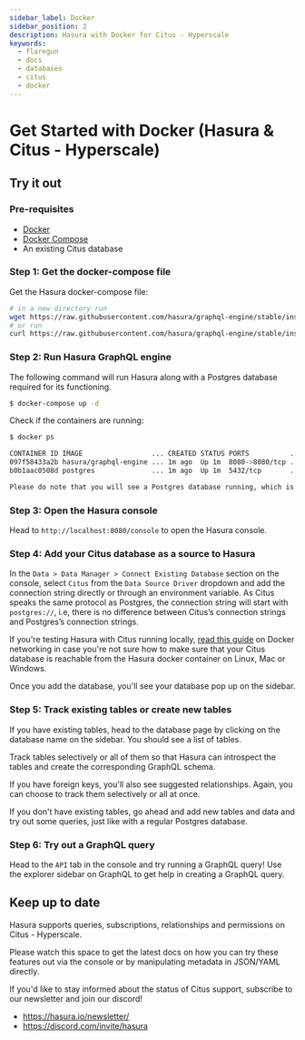 ```yaml
---
sidebar_label: Docker
sidebar_position: 2
description: Hasura with Docker for Citus - Hyperscale
keywords:
  - flaregun
  - docs
  - databases
  - citus
  - docker
---
```



# Get Started with Docker (Hasura & Citus - Hyperscale)

## Try it out

### Pre-requisites

- [Docker](https://docs.docker.com/install/)
- [Docker Compose](https://docs.docker.com/compose/install/)
- An existing Citus database

### Step 1: Get the docker-compose file

Get the Hasura docker-compose file:

```bash
# in a new directory run
wget https://raw.githubusercontent.com/hasura/graphql-engine/stable/install-manifests/docker-compose/docker-compose.yaml
# or run
curl https://raw.githubusercontent.com/hasura/graphql-engine/stable/install-manifests/docker-compose/docker-compose.yaml -o docker-compose.yaml
```

### Step 2: Run Hasura GraphQL engine

The following command will run Hasura along with a Postgres database
required for its functioning.

```bash
$ docker-compose up -d
```

Check if the containers are running:

```bash
$ docker ps

CONTAINER ID IMAGE                 ... CREATED STATUS PORTS          ...
097f58433a2b hasura/graphql-engine ... 1m ago  Up 1m  8080->8080/tcp ...
b0b1aac0508d postgres              ... 1m ago  Up 1m  5432/tcp       ...

Please do note that you will see a Postgres database running, which is used by Hasura to store its configuration (Hasura metadata).
```

### Step 3: Open the Hasura console

Head to `http://localhost:8080/console` to open the Hasura console.

### Step 4: Add your Citus database as a source to Hasura

In the `Data > Data Manager > Connect Existing Database` section on the
console, select `Citus` from the `Data Source Driver` dropdown and add
the connection string directly or through an environment variable. As
Citus speaks the same protocol as Postgres, the connection string will
start with `postgres://`, i.e, there is no difference between Citus’s
connection strings and Postgres’s connection strings.

<Thumbnail
  src="/img/graphql/core/databases/citus-hyperscale-postgres/1-add-source.png"
  alt="Add source"
  width="600px"
/>

If you're testing Hasura with Citus running locally, [read this guide](/graphql/core/guides/docker-networking.mdx)
on Docker networking in case you're not sure how to make sure that your Citus database is reachable from the
Hasura docker container on Linux, Mac or Windows.

Once you add the database, you'll see your database pop up on the sidebar.

### Step 5: Track existing tables or create new tables

If you have existing tables, head to the database page by clicking on
the database name on the sidebar. You should see a list of tables.

<!--

   .. thumbnail:: /img/graphql/core/databases/ms-sql-server/3-manage-mydb.png
      :alt: Manage my-db
      :width: 1000px

-->

Track tables selectively or all of them so that Hasura can introspect
the tables and create the corresponding GraphQL schema.

<!--

   .. thumbnail:: /img/graphql/core/databases/ms-sql-server/4-track-tables.png
      :alt: Track tables
      :width: 1000px

-->

If you have foreign keys, you'll also see suggested relationships.
Again, you can choose to track them selectively or all at once.

<!--

   .. thumbnail:: /img/graphql/core/databases/ms-sql-server/5-track-rels.png
      :alt: Track relationships
      :width: 1000px

-->

If you don't have existing tables, go ahead and add new tables and data
and try out some queries, just like with a regular Postgres database.

<!--

   Step 3: Option 2: Create new tables
   ^^^^^^^^^^^^^^^^^^^^^^^^^^^^^^^^^^^

   If you don't have existing tables, head to the Run SQL window
   to run SQL against your SQL Server database and create tables or hit the Create Table button
   to create a table.

   If you're running raw SQL queries to create your tables, Don't forget to check "track metadata"
   at the bottom of the Run SQL window to make sure Hasura tracks your new database objects
   in its GraphQL schema.


   .. thumbnail:: /img/graphql/core/databases/ms-sql-server/7-run-sql.png
      :alt: Run SQL to create table
      :width: 1000px

-->

### Step 6: Try out a GraphQL query

Head to the `API` tab in the console and try running a GraphQL
query! Use the explorer sidebar on GraphQL to get help in creating a
GraphQL query.

<Thumbnail
  src="/img/graphql/core/databases/ms-sql-server/6-make-graphql-query.png"
  alt="Make GraphQL query"
  width="1100px"
/>

## Keep up to date

Hasura supports queries, subscriptions, relationships and permissions on Citus - Hyperscale.

Please watch this space to get the latest docs on how you can try these
features out via the console or by manipulating metadata in JSON/YAML directly.

If you'd like to stay informed about the status of Citus support,
subscribe to our newsletter and join our discord!

- https://hasura.io/newsletter/
- https://discord.com/invite/hasura

